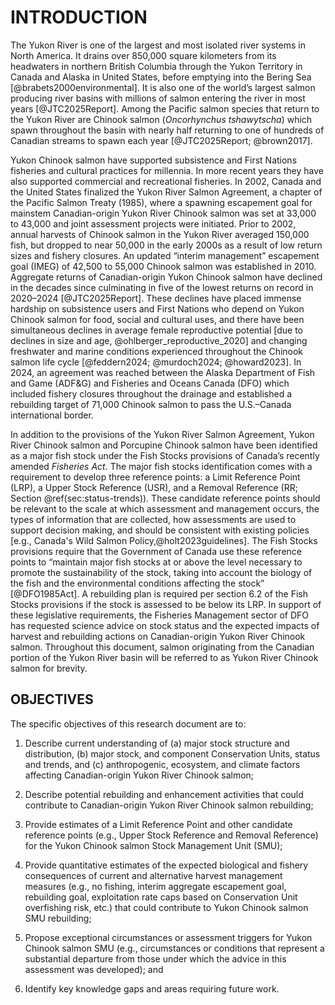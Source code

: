 # INTRODUCTION {#sec:introduction}

The Yukon River is one of the largest and most isolated river systems in North America. It drains over 850,000 square kilometers from its headwaters in northern British Columbia through the Yukon Territory in Canada and Alaska in United States, before emptying into the Bering Sea [@brabets2000environmental]. It is also one of the world’s largest salmon producing river basins with millions of salmon entering the river in most years [@JTC2025Report]. Among the Pacific salmon species that return to the Yukon River are Chinook salmon (*Oncorhynchus tshawytscha*) which spawn throughout the basin with nearly half returning to one of hundreds of Canadian streams to spawn each year [@JTC2025Report; @brown2017].  

Yukon Chinook salmon have supported subsistence and First Nations fisheries and cultural practices for millennia. In more recent years they have also supported commercial and recreational fisheries. In 2002, Canada and the United States finalized the Yukon River Salmon Agreement, a chapter of the Pacific Salmon Treaty (1985), where a spawning escapement goal for mainstem Canadian-origin Yukon River Chinook salmon was set at 33,000 to 43,000 and joint assessment projects were initiated. Prior to 2002, annual harvests of Chinook salmon in the Yukon River averaged 150,000 fish, but dropped to near 50,000 in the early 2000s as a result of low return sizes and fishery closures. An updated "interim management" escapement goal (IMEG) of 42,500 to 55,000 Chinook salmon was established in 2010. Aggregate returns of Canadian-origin Yukon Chinook salmon have declined in the decades since culminating in five of the lowest returns on record in 2020–2024 [@JTC2025Report]. These declines have placed immense hardship on subsistence users and First Nations who depend on Yukon Chinook salmon for food, social and cultural uses, and there have been simultaneous declines in average female reproductive potential [due to declines in size and age, @ohlberger_reproductive_2020] and changing freshwater and marine conditions experienced throughout the Chinook salmon life cycle [@feddern2024; @murdoch2024; @howard2023]. In 2024, an agreement was reached between the Alaska Department of Fish and Game (ADF&G) and Fisheries and Oceans Canada (DFO) which included fishery closures throughout the drainage and established a rebuilding target of 71,000 Chinook salmon to pass the U.S.--Canada international border. 

In addition to the provisions of the Yukon River Salmon Agreement, Yukon River Chinook salmon and Porcupine Chinook salmon have been identified as a major fish stock under the Fish Stocks provisions of Canada’s recently amended *Fisheries Act*. The major fish stocks identification comes with a requirement to develop three reference points: a Limit Reference Point (LRP), a Upper Stock Reference (USR), and a Removal Reference (RR; Section \@ref(sec:status-trends)). These candidate reference points should be relevant to the scale at which assessment and management occurs, the types of information that are collected, how assessments are used to support decision making, and should be consistent with existing policies [e.g., Canada's Wild Salmon Policy,@holt2023guidelines]. The Fish Stocks provisions require that the Government of Canada use these reference points to “maintain major fish stocks at or above the level necessary to promote the sustainability of the stock, taking into account the biology of the fish and the environmental conditions affecting the stock” [@DFO1985Act]. A rebuilding plan is required per section 6.2 of the Fish Stocks provisions if the stock is assessed to be below its LRP. In support of these legislative requirements, the Fisheries Management sector of DFO has requested science advice on stock status and the expected impacts of harvest and rebuilding actions on Canadian-origin Yukon River Chinook salmon. Throughout this document, salmon originating from the Canadian portion of the Yukon River basin will be referred to as Yukon River Chinook salmon for brevity.   

<!-- Under Canada’s Wild Salmon Policy [@WSP2005], Canadian Yukon River Chinook salmon belong to 12 conservation units (CUs) which are genetically and ecologically unique [@holtbyConservationUnitsPacific2007]. These 12 CUs represent 2 stock management units (SMU): Yukon River Chinook salmon and Porcupine Chinook salmon. Canadian-origin Yukon River Chinook salmon are genetically unique within the entire drainage, and sampling in the lower river provides in-season estimates of the Canadian component that enter the system. These data are used by fisheries managers in-season when determining appropriate management measures throughout the drainage. Since 1982, projects on the Yukon River have provided critical data on Chinook salmon passing the international border. From 1982–2004, a mark-recapture program utilizing fishwheels operated 15 river kilometers (rkm) upstream of the border and since 2005, an assessment site near Eagle, Alaska, 20 rkm downstream of the border has used sonars to estimate passage. Since 2023, a run reconstruction model [@JTC2025Report; @connors_estimates_2023] has been used which incorporates assessment data to provide a postseason estimate of border passage. Escapement of Canadian-origin Chinook salmon is determined by removing harvest estimated to have occurred upstream of the Eagle sonar assessment site, in both U.S. and Canada. Chinook salmon returning to the Canadian portion of the Porcupine River move into the Porcupine River at Fort Yukon, Alaska, downstream of the U.S. and Canada border, and downstream of the assessment site near Eagle, Alaska. Assessment of Canadian-origin Chinook salmon in the Porcupine River has occurred at a site near Old Crow, Yukon since 2014. The total escapement of all Canadian-origin Yukon River Chinook salmon would therefore need to include estimates from the assessment sites on the mainstem Yukon River near Eagle, Alaska and on the Porcupine River near Old Crow, Yukon. -->



## OBJECTIVES

The specific objectives of this research document are to:

1.  Describe current understanding of (a) major stock structure and distribution, (b) major stock, and component Conservation Units, status and trends, and (c) anthropogenic, ecosystem, and climate factors affecting Canadian-origin Yukon River Chinook salmon;

2.  Describe potential rebuilding and enhancement activities that could contribute to Canadian-origin Yukon River Chinook salmon rebuilding;

3.  Provide estimates of a Limit Reference Point and other candidate reference points (e.g., Upper Stock Reference and Removal Reference) for the Yukon Chinook salmon Stock Management Unit (SMU);

4.  Provide quantitative estimates of the expected biological and fishery consequences of current and alternative harvest management measures (e.g., no fishing, interim aggregate escapement goal, rebuilding goal, exploitation rate caps based on Conservation Unit overfishing risk, etc.) that could contribute to Yukon Chinook salmon SMU rebuilding;

5.  Propose exceptional circumstances or assessment triggers for Yukon Chinook salmon SMU (e.g., circumstances or conditions that represent a substantial departure from those under which the advice in this assessment was developed); and

6.  Identify key knowledge gaps and areas requiring future work.
